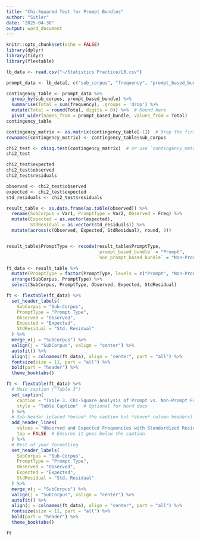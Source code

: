 ```yaml
---
title: "Chi-Squared Test for Prompt Bundles"
author: "Sitler"
date: "2025-04-30"
output: word_document
---
```


```r
knitr::opts_chunk$set(echo = FALSE)
library(dplyr)
library(tidyr)
library(flextable)

lb_data <- read.csv("~/Statistics Practice/LB.csv")

prompt_data <- lb_data[, c("sub_corpus", "frequency", "prompt_based_bundle")]

contingency_table <- prompt_data %>%
  group_by(sub_corpus, prompt_based_bundle) %>%
  summarise(Total = sum(frequency), .groups = 'drop') %>%
  mutate(Total = round(Total, digits = 0)) %>%  # Round here
  pivot_wider(names_from = prompt_based_bundle, values_from = Total)
contingency_table

contingency_matrix <- as.matrix(contingency_table[-1])  # Drop the first column (Sub.Corpus)
rownames(contingency_matrix) <- contingency_table$sub_corpus

chi2_test <- chisq.test(contingency_matrix)  # or use `contingency_matrix`
chi2_test

chi2_test$expected
chi2_test$observed
chi2_test$residuals

observed <- chi2_test$observed
expected <- chi2_test$expected
std_residuals <- chi2_test$residuals

result_table <- as.data.frame(as.table(observed)) %>%
  rename(SubCorpus = Var1, PromptType = Var2, Observed = Freq) %>%
  mutate(Expected = as.vector(expected),
         StdResidual = as.vector(std_residuals)) %>%
  mutate(across(c(Observed, Expected, StdResidual), round, 0))


result_table$PromptType <- recode(result_table$PromptType,
                                  `prompt_based_bundle` = "Prompt",
                                  `non_prompt_based_bundle` = "Non-Prompt")
```

```r
ft_data <- result_table %>%
  mutate(PromptType = factor(PromptType, levels = c("Prompt", "Non-Prompt"))) %>%
  arrange(SubCorpus, PromptType) %>%
  select(SubCorpus, PromptType, Observed, Expected, StdResidual)

ft <- flextable(ft_data) %>%
  set_header_labels(
    SubCorpus = "Sub-Corpus",
    PromptType = "Prompt Type",
    Observed = "Observed",
    Expected = "Expected",
    StdResidual = "Std. Residual"
  ) %>%
  merge_v(j = "SubCorpus") %>%
  valign(j = "SubCorpus", valign = "center") %>%
  autofit() %>%
  align(j = colnames(ft_data), align = "center", part = "all") %>%
  fontsize(size = 11, part = "all") %>%
  bold(part = "header") %>%
  theme_booktabs()

ft <- flextable(ft_data) %>%
  # Main caption ("Table 3")
  set_caption(
    caption = "Table 3. Chi-Square Analysis of Prompt vs. Non-Prompt Frequencies",
    style = "Table Caption"  # Optional for Word docs
  ) %>%
  # Sub-header (placed *below* the caption but *above* column headers)
  add_header_lines(
    values = "Observed and Expected Frequencies with Standardized Residuals",
    top = FALSE  # Ensures it goes below the caption
  ) %>%
  # Rest of your formatting
  set_header_labels(
    SubCorpus = "Sub-Corpus",
    PromptType = "Prompt Type",
    Observed = "Observed",
    Expected = "Expected",
    StdResidual = "Std. Residual"
  ) %>%
  merge_v(j = "SubCorpus") %>%
  valign(j = "SubCorpus", valign = "center") %>%
  autofit() %>%
  align(j = colnames(ft_data), align = "center", part = "all") %>%
  fontsize(size = 11, part = "all") %>%
  bold(part = "header") %>%
  theme_booktabs()

ft
```

